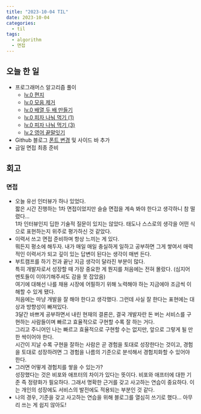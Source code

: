 ```yaml
---
title: "2023-10-04 TIL"
date: 2023-10-04
categories:
  - til
tags:
  - algorithm
  - 면접
---
```


## 오늘 한 일

- 프로그래머스 알고리즘 풀이
  - [lv.0 편지](https://school.programmers.co.kr/learn/courses/30/lessons/120898)
  - [lv.0 모음 제거](https://school.programmers.co.kr/learn/courses/30/lessons/120849)
  - [lv.0 배열 두 배 만들기](https://school.programmers.co.kr/learn/courses/30/lessons/120809)
  - [lv.0 피자 나눠 먹기 (1)](https://school.programmers.co.kr/learn/courses/30/lessons/120814)
  - [lv.0 피자 나눠 먹기 (3)](https://school.programmers.co.kr/learn/courses/30/lessons/120816)
  - [lv.2 영어 끝말잇기](https://school.programmers.co.kr/learn/courses/30/lessons/12981)
- Github 블로그 [폰트 변경](https://makepin2r.github.io/github%20blogs/minimal-mistakes-font/) 및 사이드 바 추가
- 금일 면접 최종 준비

## 회고

### 면접

- 오늘 유선 인터뷰가 하나 있었다.  
  짧은 시간 진행하는 1차 면접이었지만 슬슬 면접을 계속 봐야 한다고 생각하니 참 떨렸다...  
  1차 인터뷰인지 딥한 기술적 질문이 있지는 않았다. 태도나 스스로의 생각을 어떤 식으로 표현하는지 위주로 평가하신 것 같았다.
- 이력서 쓰고 면접 준비하며 항상 느끼는 게 있다.  
  뭐든지 평소에 해두자. 내가 매일 매일 충실하게 일하고 공부하면 그게 쌓여서 매력적인 이력서가 되고 깊이 있는 답변이 된다는 생각이 매번 든다.
- 부트캠프를 하기 전과 끝난 지금 생각이 달라진 부분이 많다.  
  특히 개발자로서 성장할 때 가장 중요한 게 뭔지를 처음에는 전혀 몰랐다. (심지어 멘토들이 이야기해주셔도 감을 못 잡았음)  
  여기에 대해선 나를 채용 시장에 어필하기 위해 노력해야 하는 지금에야 조금씩 이해할 수 있게 됐다.  
  처음에는 마냥 개발을 잘 해야 한다고 생각했다. 그런데 사실 잘 한다는 표현에는 대상과 방향성이 빠져있다.  
  3달간 바쁘게 공부하면서 내린 현재의 결론은, 결국 개발자란 돈 버는 서비스를 구현하는 사람들이며 빠르고 효율적으로 구현할 수록 잘 하는 거다.  
  그리고 주니어인 나는 빠르고 효율적으로 구현할 수는 없지만, 앞으로 그렇게 될 만한 싹이어야 한다.  
  시간이 지날 수록 구현을 잘하는 사람은 곧 경험을 토대로 성장한다는 것이고, 경험을 토대로 성장하려면 그 경험을 나름의 기준으로 분석해서 경험치화할 수 있어야 한다.
- 그러면 어떻게 경험치를 쌓을 수 있는가?  
  성장했다는 것은 비포와 애프터의 차이가 있다는 뜻이다. 비포와 애프터에 대한 기준 즉 정량화가 필요하다. 그래서 명확한 근거를 갖고 사고하는 연습이 중요하다. 이는 개인의 성장에도 서비스의 발전에도 적용되는 부분인 것 같다.
- 나의 경우, 기준을 갖고 사고하는 연습을 위해 블로그를 열심히 쓰기로 했다... 아무리 쓰는 게 쉽지 않아도!
